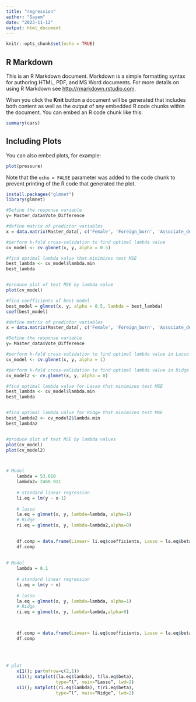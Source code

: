 ---
title: "regression"
author: "Sayem"
date: "2023-11-12"
output: html_document
---

```{r setup, include=FALSE}
knitr::opts_chunk$set(echo = TRUE)
```

## R Markdown

This is an R Markdown document. Markdown is a simple formatting syntax for authoring HTML, PDF, and MS Word documents. For more details on using R Markdown see <http://rmarkdown.rstudio.com>.

When you click the **Knit** button a document will be generated that includes both content as well as the output of any embedded R code chunks within the document. You can embed an R code chunk like this:

```{r cars}
summary(cars)
```

## Including Plots

You can also embed plots, for example:

```{r pressure, echo=FALSE}
plot(pressure)
```

Note that the `echo = FALSE` parameter was added to the code chunk to prevent printing of the R code that generated the plot.


```{r}
install.packages("glmnet")
library(glmnet)

#Define the response variable
y= Master_data$Vote_Difference

#define matrix of predictor variables
x = data.matrix(Master_data[, c('Female', 'Foreign_born', 'Associate_degree', 'Bachelor_degree', 'Graduate_or_professional_degree', 'Rural')])
```


```{r}
#perform k-fold cross-validation to find optimal lambda value
cv_model <- cv.glmnet(x, y, alpha = 0.5)

#find optimal lambda value that minimizes test MSE
best_lambda <- cv_model$lambda.min
best_lambda


#produce plot of test MSE by lambda value
plot(cv_model) 

```
```{r}
#find coefficients of best model
best_model = glmnet(x, y, alpha = 0.5, lambda = best_lambda)
coef(best_model)
```
```{r}
#define matrix of predictor variables
x = data.matrix(Master_data[, c('Female', 'Foreign_born', 'Associate_degree', 'Bachelor_degree', 'Graduate_or_professional_degree', 'Rural')])

#Define the response variable
y= Master_data$Vote_Difference

#perform k-fold cross-validation to find optimal lambda value in Lasso
cv_model <- cv.glmnet(x, y, alpha = 1)

#perform k-fold cross-validation to find optimal lambda value in Ridge
cv_model2 <- cv.glmnet(x, y, alpha = 0)

#find optimal lambda value for Lasso that minimizes test MSE
best_lambda <- cv_model$lambda.min
best_lambda


#find optimal lambda value for Ridge that minimizes test MSE
best_lambda2 <- cv_model2$lambda.min
best_lambda2


#produce plot of test MSE by lambda values
plot(cv_model) 
plot(cv_model2) 



# Model
    lambda = 53.018
    lambda2= 2460.911
    
    # standard linear regression
    li.eq = lm(y ~ x-1) 
    
    # lasso
    la.eq = glmnet(x, y, lambda=lambda, alpha=1) 
    # Ridge
    ri.eq = glmnet(x, y, lambda=lambda2,alpha=0) 
    

    df.comp = data.frame(Linear= li.eq$coefficients, Lasso = la.eq$beta[,1], Ridge = ri.eq$beta[,1] )
    df.comp
    
    
# Model
    lambda = 0.1
    
    # standard linear regression
    li.eq = lm(y ~ x) 
    
    # lasso
    la.eq = glmnet(x, y, lambda=lambda, alpha=1) 
    # Ridge
    ri.eq = glmnet(x, y, lambda=lambda,alpha=0) 
    


    df.comp = data.frame(Linear= li.eq$coefficients, Lasso = la.eq$beta[1], Ridge = ri.eq$beta[1] )
    df.comp
    
    
    
    
# plot
    x11(); par(mfrow=c(2,1)) 
    x11(); matplot((la.eq$lambda), t(la.eq$beta),
                   type=“l”, main=“Lasso”, lwd=2)
    x11(); matplot((ri.eq$lambda), t(ri.eq$beta),
                   type=“l”, main=“Ridge”, lwd=2)
```

